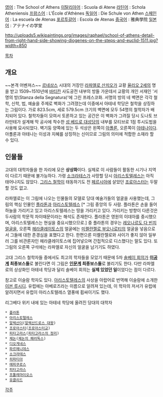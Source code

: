 [[영어]] : The School of Athens
[[이탈리아어]] : Scuola di Atene
[[라틴어]] : Schola Atheniensis
[[프랑스어]] : L'École d'Athènes
[[독일어]] : Die Schule von Athen
[[스페인어]] : La escuela de Atenas
[[포르투갈어]] : Escola de Atenas 
[[중국어]] : 雅典學院
[[일본어]] : アテナイの学堂

http://uploads5.wikipaintings.org/images/raphael/school-of-athens-detail-from-right-hand-side-showing-diogenes-on-the-steps-and-euclid-1511.jpg?width=850

[[목차]]
== 개요 ==

~~본격 어벤져스~~
[[르네상스]] 시대의 거장인 [[라파엘로 산치오]]가 교황 [[율리오 2세]]의 명을 받고 1509~1510년에 [[바티칸]] 사도궁전 내부의 방들 가운데서 교황의 개인 서재인 '서명의 방(Stanza della Segnatura)'에 그린 프레스코화. 서명의 방의 네 벽면은 각각 철학, 신학, 법, 예술을 주제로 벽화가 그려졌는데 이중에서 아테네 학당은 철학을 상징하는 그림이다. 가로 823.5cm, 세로 579.5cm 크기의 벽면에 모두 54명의 철학자가 배치되어 있다. 철학자들이 모여서 토론하고 있는 공간은 이 벽화가 그려질 당시 도나토 브라만테가 설계해 막 공사에 착수한 [[성 베드로 대성당]]의 내부를 모티브로 1점 투시도법을 사용해 묘사되었다. 벽기둥 양쪽에 있는 두 석상은 왼쪽이 [[아폴론]], 오른쪽이 [[아테나]]이다. 아폴론과 아테나는 이성과 지혜를 상징하는 신이므로 그림의 의미에 적합한 소재라 할 수 있다.

== 인물들 ==
고대의 대학자들을 한 자리에 모은 '''상상화'''이다. 실제로 이 사람들이 활동한 시기나 지역이 다르기 때문에 불가능하다. 가령 [[소크라테스]]가 사망할 당시 [[아리스토텔레스]]는 아직 태어나지도 않았다. [[그리스 철학]]이 태동하기도 전 [[페르시아]]에 살았던 [[조로아스터]]는 두말할 것도 없고.

라파엘로는 이 그림에 나오는 인물들의 모델로 당대 예술가들의 얼굴을 사용했는데, 그림의 핵심 인물인 [[플라톤]]과 [[아리스토텔레스]] [* 그림 중앙의 두 사람. 플라톤은 손을 들어 하늘을 가리키고 있고 아리스토텔레스는 땅을 가리키고 있다. 가리키는 방향이 다른것은 두사람의 학문적 차이때문이라는 해석도 존재한다. 플라톤은 영원의 이데아를 중시했으며, 아리스토텔레스는 현실을 중요시했으므로.] 중 플라톤의 경우는 [[레오나르도 다 빈치]]얼굴을, 오른쪽 [[헤라클레이토스]]의 얼굴에는 [[미켈란젤로 부오나로티]]의 얼굴을 넣음으로서 그들에 대한 존경심을 표했다고 한다. 한편으론 미켈란젤로와 사이가 좋지 않아 일부러 그를 비관론자인 헤라클레이토스에 집어넣으며 간접적으로 디스했다는 말도 있다. 또 그림의 오른쪽 구석에는 라파엘로 자신의 얼굴을 남기기도 하였다.

고대 그리스 철학자들 중에서도 최고의 학자들을 모았기 때문에 5차 [[솔베이 회의]]가 '''[[이공계]] 최종보스들'''로 불린다면 이 그림은 '''[[인문계]] 최종보스들'''로 불리기도 한다. 다만 라파엘로의 상상화인 아테네 학당과 달리 솔베이 회의는 '''실제 있었던 일'''이었다는 점이 다르다.

참고로 이슬람 학자도 있다. [[아리스토텔레스]]의 사상을 아랍어로 번역해 이슬람에 소개한 [[이븐 루시디]]. 유럽에는 아베로즈라는 이름으로 알려져 있는데, 이 학자의 저서가 유럽에 알려지면서 유럽이 아리스토텔레스 열풍에 휩싸이기도 했다.

리그베다 위키 내에 있는 아테네 학당에 올려진 당대의 대학자

 * [[플라톤]]
 * [[아리스토텔레스]]
 * [[알렉산더]]([[알렉산드로스 대왕]])
 * [[조로아스터]]([[조로아스터교]])
 * [[피타고라스]]([[피타고라스의 정리]])
 * [[제논]]([[제논의 패러독스]])
 * [[디오게네스]]
 * [[파르메니데스]]
 * [[소크라테스]]
 * [[히파티아]]
 * [[에피쿠로스]]
 * [[피타고라스]]
 * [[프톨레마이오스]]
 * [[유클리드]] 

[[각주]]
